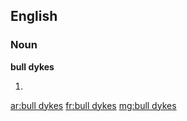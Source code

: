 ==English==

===Noun===
'''bull dykes'''

# {{plural of|[[bull dyke]]}}

[[ar:bull dykes]]
[[fr:bull dykes]]
[[mg:bull dykes]]